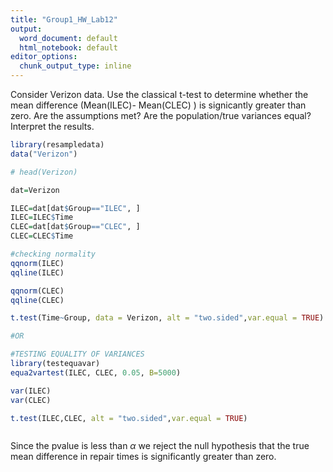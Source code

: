 ---
title: "Group1_HW_Lab12"
output:
  word_document: default
  html_notebook: default
editor_options:
  chunk_output_type: inline
---

Consider Verizon data. Use the classical t-test to determine
whether the mean difference (Mean(ILEC)- Mean(CLEC) ) is
signicantly greater than zero. Are the assumptions met? Are
the population/true variances equal? Interpret the results.
```{r}
library(resampledata)
data("Verizon")

# head(Verizon)

dat=Verizon

ILEC=dat[dat$Group=="ILEC", ]
ILEC=ILEC$Time
CLEC=dat[dat$Group=="CLEC", ]
CLEC=CLEC$Time

#checking normality
qqnorm(ILEC)
qqline(ILEC)

qqnorm(CLEC)
qqline(CLEC)

t.test(Time~Group, data = Verizon, alt = "two.sided",var.equal = TRUE)

#OR

#TESTING EQUALITY OF VARIANCES
library(testequavar)
equa2vartest(ILEC, CLEC, 0.05, B=5000)

var(ILEC)
var(CLEC)

t.test(ILEC,CLEC, alt = "two.sided",var.equal = TRUE)



```
Since the pvalue is less than $\alpha$ we reject the null hypothesis that the true mean difference in repair times is significantly greater than zero.
